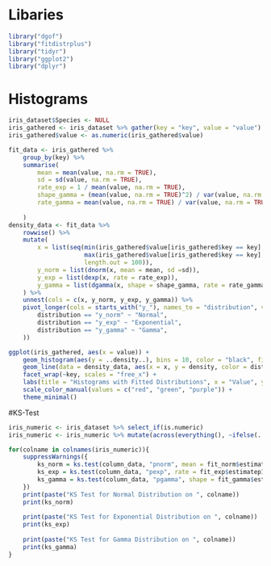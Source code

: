 # Libaries
```r
library("dgof")
library("fitdistrplus")
library("tidyr")
library("ggplot2")
library("dplyr")
```


# Histograms
```r
iris_dataset$Species <- NULL
iris_gathered <- iris_dataset %>% gather(key = "key", value = "value")
iris_gathered$value <- as.numeric(iris_gathered$value)

fit_data <- iris_gathered %>% 
    group_by(key) %>% 
    summarise(
        mean = mean(value, na.rm = TRUE),
        sd = sd(value, na.rm = TRUE),
        rate_exp = 1 / mean(value, na.rm = TRUE),
        shape_gamma = (mean(value, na.rm = TRUE)^2) / var(value, na.rm = TRUE),
        rate_gamma = mean(value, na.rm = TRUE) / var(value, na.rm = TRUE)
        
    )
density_data <- fit_data %>%
    rowwise() %>%
    mutate(
        x = list(seq(min(iris_gathered$value[iris_gathered$key == key], na.rm = TRUE),
                     max(iris_gathered$value[iris_gathered$key == key], na.rm = TRUE),
                     length.out = 100)),
        y_norm = list(dnorm(x, mean = mean, sd =sd)),
        y_exp = list(dexp(x, rate = rate_exp)),
        y_gamma = list(dgamma(x, shape = shape_gamma, rate = rate_gamma))
    ) %>%
    unnest(cols = c(x, y_norm, y_exp, y_gamma)) %>%
    pivot_longer(cols = starts_with("y_"), names_to = "distribution", values_to = "density") %>% mutate(distribution = case_when (
        distribution == "y_norm" ~ "Normal",
        distribution == "y_exp" ~ "Exponential",
        distribution == "y_gamma" ~ "Gamma",
    ))

ggplot(iris_gathered, aes(x = value)) + 
    geom_histogram(aes(y = ..density..), bins = 10, color = "black", fill = "blue", alpha = 0.6) + 
    geom_line(data = density_data, aes(x = x, y = density, color = distribution, group = interaction(key, distribution)), linewidth = 1) +
    facet_wrap(~key, scales = "free_x") +
    labs(title = "Histograms with Fitted Distributions", x = "Value", y = "Density") +
    scale_color_manual(values = c("red", "green", "purple")) +
    theme_minimal()
```


#KS-Test
```r
iris_numeric <- iris_dataset %>% select_if(is.numeric)
iris_numeric <- iris_numeric %>% mutate(across(everything(), ~ifelse(. <= 0, NA, .)))

for(colname in colnames(iris_numeric)){
    suppressWarnings({
        ks_norm = ks.test(column_data, "pnorm", mean = fit_norm$estimate[1], sd = fit_norm$estimate[2])
        ks_exp = ks.test(column_data, "pexp", rate = fit_exp$estimatep1)
        ks_gamma = ks.test(column_data, "pgamma", shape = fit_gamma$estimate[1], rate = fit_gamma$estimate[2])
    })
    print(paste("KS Test for Normal Distribution on ", colname))
    print(ks_norm)
    
    print(paste("KS Test for Exponential Distribution on ", colname))
    print(ks_exp)
    
    print(paste("KS Test for Gamma Distribution on ", colname))
    print(ks_gamma)
}

```
